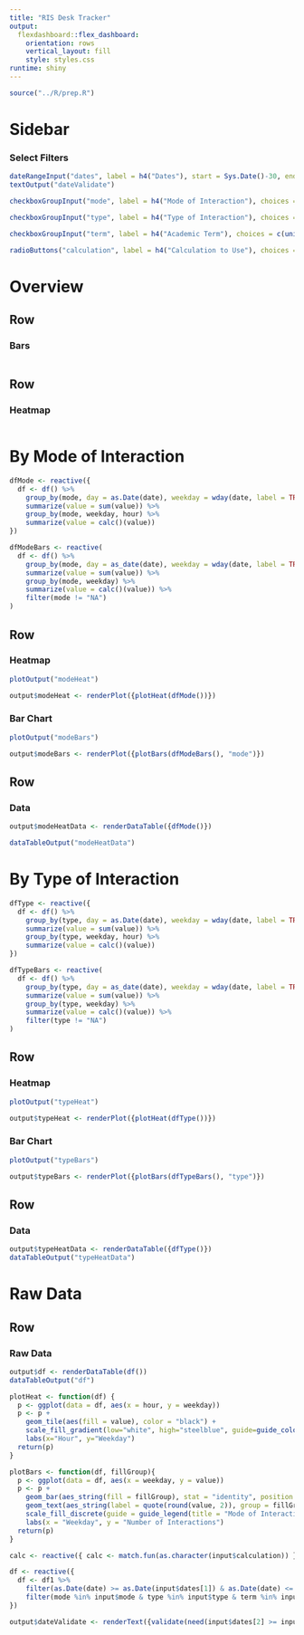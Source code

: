 ```yaml
---
title: "RIS Desk Tracker"
output: 
  flexdashboard::flex_dashboard:
    orientation: rows
    vertical_layout: fill
    style: styles.css 
runtime: shiny
---
```


```r
source("../R/prep.R")
```

Sidebar {.sidebar}
=======================================================================

### Select Filters

```r
dateRangeInput("dates", label = h4("Dates"), start = Sys.Date()-30, end = Sys.Date())
textOutput("dateValidate")

checkboxGroupInput("mode", label = h4("Mode of Interaction"), choices = c(unique(factor(df1$mode) %>% na.omit() %>% as.vector())), selected = c(unique(factor(df1$mode) %>% na.omit() %>% as.vector())))

checkboxGroupInput("type", label = h4("Type of Interaction"), choices = c(unique(factor(df1$type) %>% na.omit() %>% as.vector())), selected = c(unique(factor(df1$type) %>% na.omit() %>% as.vector())))

checkboxGroupInput("term", label = h4("Academic Term"), choices = c(unique(factor(df1$term) %>% na.omit() %>% as.vector())), selected = c(unique(factor(df1$term) %>% na.omit() %>% as.vector())))

radioButtons("calculation", label = h4("Calculation to Use"), choices = c("Sum" = "sum", "Mean" = "mean", "Median" = "median", "Max" = "max", "Min" = "min"), selected = "mean")
```

Overview
=======================================================================

Row
-----------------------------------------------------------------------
### Bars
```r

```

Row
-----------------------------------------------------------------------
### Heatmap

```r

```

By Mode of Interaction
=======================================================================
```r
dfMode <- reactive({
  df <- df() %>%
    group_by(mode, day = as.Date(date), weekday = wday(date, label = TRUE), hour = hour(date)) %>%
    summarize(value = sum(value)) %>%
    group_by(mode, weekday, hour) %>%
    summarize(value = calc()(value))
})

dfModeBars <- reactive(  
  df <- df() %>%
    group_by(mode, day = as_date(date), weekday = wday(date, label = TRUE)) %>%
    summarize(value = sum(value)) %>%
    group_by(mode, weekday) %>%
    summarize(value = calc()(value)) %>%
    filter(mode != "NA")
)

```

Row {.tabset .tabset-fade}
-----------------------------------------------------------------------

### Heatmap
```r
plotOutput("modeHeat")

output$modeHeat <- renderPlot({plotHeat(dfMode())})

```

### Bar Chart
```r
plotOutput("modeBars")

output$modeBars <- renderPlot({plotBars(dfModeBars(), "mode")})
```

Row
-----------------------------------------------------------------------
### Data

```r
output$modeHeatData <- renderDataTable({dfMode()})

dataTableOutput("modeHeatData")
```

By Type of Interaction
=======================================================================

```r
dfType <- reactive({
  df <- df() %>%
    group_by(type, day = as.Date(date), weekday = wday(date, label = TRUE), hour = hour(date)) %>%
    summarize(value = sum(value)) %>%
    group_by(type, weekday, hour) %>%
    summarize(value = calc()(value))
})

dfTypeBars <- reactive(  
  df <- df() %>%
    group_by(type, day = as_date(date), weekday = wday(date, label = TRUE)) %>%
    summarize(value = sum(value)) %>%
    group_by(type, weekday) %>%
    summarize(value = calc()(value)) %>%
    filter(type != "NA")
)
```

Row {.tabset .tabset-fade}
-----------------------------------------------------------------------

### Heatmap
```r
plotOutput("typeHeat")

output$typeHeat <- renderPlot({plotHeat(dfType())})

```

### Bar Chart
```r
plotOutput("typeBars")

output$typeBars <- renderPlot({plotBars(dfTypeBars(), "type")})
```

Row
-----------------------------------------------------------------------
### Data

```r

output$typeHeatData <- renderDataTable({dfType()})
dataTableOutput("typeHeatData")
```

Raw Data
=======================================================================

Row
-----------------------------------------------------------------------
### Raw Data
```r
output$df <- renderDataTable(df())
dataTableOutput("df")
```


```r
plotHeat <- function(df) {
  p <- ggplot(data = df, aes(x = hour, y = weekday))
  p <- p +
    geom_tile(aes(fill = value), color = "black") +
    scale_fill_gradient(low="white", high="steelblue", guide=guide_colorbar(title=expression(paste("Number of Interactions")))) +
    labs(x="Hour", y="Weekday")
  return(p)
}

plotBars <- function(df, fillGroup){
  p <- ggplot(data = df, aes(x = weekday, y = value))
  p <- p +
    geom_bar(aes_string(fill = fillGroup), stat = "identity", position = "dodge") +
    geom_text(aes_string(label = quote(round(value, 2)), group = fillGroup), position = position_dodge(width = 1), vjust = 0) + 
    scale_fill_discrete(guide = guide_legend(title = "Mode of Interaction")) +
    labs(x = "Weekday", y = "Number of Interactions")
  return(p)
}

calc <- reactive({ calc <- match.fun(as.character(input$calculation)) })

df <- reactive({
  df <- df1 %>%
    filter(as.Date(date) >= as.Date(input$dates[1]) & as.Date(date) <= as.Date(input$dates[2])) %>%
    filter(mode %in% input$mode & type %in% input$type & term %in% input$term)
})

output$dateValidate <- renderText({validate(need(input$dates[2] >= input$dates[1], "End Date is earlier than Start Date."))})



```